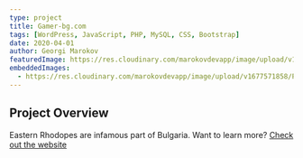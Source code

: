```yaml
---
type: project
title: Gamer-bg.com
tags: [WordPress, JavaScript, PHP, MySQL, CSS, Bootstrap]
date: 2020-04-01
author: Georgi Marokov
featuredImage: https://res.cloudinary.com/marokovdevapp/image/upload/v1677571803/Projects/ahrida.org/Screenshot_2023-02-28_100645_azqinz.jpg
embeddedImages:
  - https://res.cloudinary.com/marokovdevapp/image/upload/v1677571858/Projects/ahrida.org/screencapture-ahrida.org-1512904291652_dqdaow.jpg
---
```


## Project Overview

Eastern Rhodopes are infamous part of Bulgaria. Want to learn more? [Check out the website](https://ahrida.org/)

<GatsbyImage alt="The black page in app screenshot" image={props.embedded.image1} />
